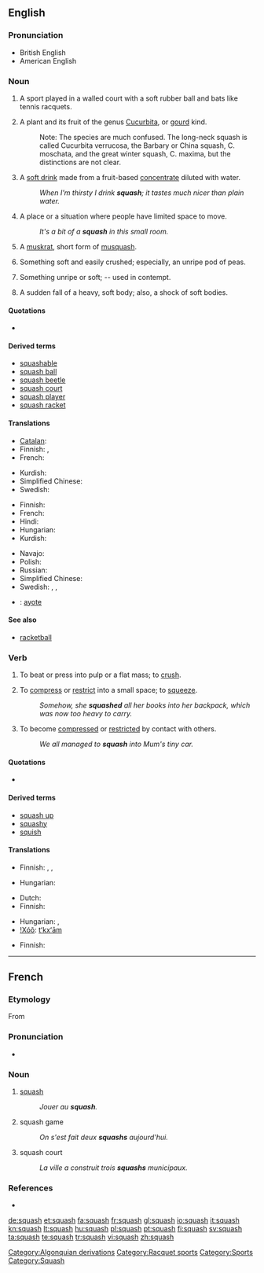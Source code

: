 {{wikipedia}}
==English==

===Pronunciation===
* British English {{IPA|/ˈskwɒʃ/}}
* American English {{IPA|/ˈskwɑʃ/}}
*: {{rhymes|ɒʃ}}

===Noun===
{{en-noun|es|-}}

# {{uncountable}} A sport played in a walled court with a soft rubber ball and bats like tennis racquets.
# {{countable}} {{botany}} A plant and its fruit of the genus [[Cucurbita]], or [[gourd]] kind.
#: Note: The species are much confused.  The long-neck squash is called Cucurbita verrucosa, the Barbary or China squash, C. moschata, and the great winter squash, C. maxima, but the distinctions are not clear.
# {{British}} A [[soft drink]] made from a fruit-based [[concentrate]] diluted with water.
#: ''When I'm thirsty I drink '''squash'''; it tastes much nicer than plain water.''
# A place or a situation where people have limited space to move.
#: ''It's a bit of a '''squash''' in this small room.''
# {{obsolete|zoo|countable}} A [[muskrat]], short form of [[musquash]].
# {{obsolete}} {{countable}} Something soft and easily crushed; especially, an unripe pod of peas.
# {{obsolete}} {{countable}} Something unripe or soft; -- used in contempt.
# {{countable}} {{obsolete}} A sudden fall of a heavy, soft body; also, a shock of soft bodies.

====Quotations====
* {{seeCites}}

====Derived terms====
* [[squashable]]
* [[squash ball]]
* [[squash beetle]]
* [[squash court]]
* [[squash player]]
* [[squash racket]]

====Translations====
{{trans-top|The sport}}
* [[Catalan]]: {{t|ca|esquaix|m}}
* Finnish: {{t+|fi|squash}}, {{t-|fi|kössi}}
* French: {{t+|fr|squash|m}}
{{trans-mid}}
* Kurdish: {{ku-Arab|[[سکواش]]}}
* Simplified Chinese: {{tø|zh-cn|壁球}}
* Swedish: {{t+|sv|squash|c}}
{{trans-bottom}}

{{trans-top|plant and its fruit of the genus Cucurbita}}
* Finnish: {{t+|fi|kurpitsa}}
* French: {{t+|fr|courge}}
* Hindi: {{t|hi|स्क्वाश|sc=Deva}}
* Hungarian: {{t+|hu|tök}}
* Kurdish: {{ku-Arab|[[کودی]]}}
{{trans-mid}}
* Navajo: {{tø|nv|naayízí}}
* Polish: {{t|pl|dynia|f}}
* Russian: {{t+|ru|кабачок|m}}
* Simplified Chinese: {{tø|zh-cn|南瓜}}
* Swedish: {{t+|sv|squash|c}}, {{t+|sv|zucchini|c}}, {{t-|sv|courgette|c}}
{{trans-bottom}}

{{checktrans-top}}
<!---Please remove this template once the word has been placed in its appropriate table-->
* {{ttbc|es}}: [[ayote]]
{{trans-bottom}}

====See also====
* [[racketball]]

===Verb===
{{en-verb|squash|es}}

# {{transitive}} To beat or press into pulp or a flat mass; to [[crush]].
# {{transitive}} To [[compress]] or [[restrict]] into a small space; to [[squeeze]].
#: ''Somehow, she '''squashed''' all her books into her backpack, which was now too heavy to carry.''
# {{intransitive}} To become [[compressed]] or [[restricted]] by contact with others.
#: ''We all managed to '''squash''' into Mum's tiny car.''

====Quotations====
* {{seeCites}}

====Derived terms====
* [[squash up]]
* [[squashy]]
* [[squish]]

====Translations====
{{trans-top|to beat or press into pulp or flat mass}}
* Finnish: {{t-|fi|murskata}}, {{t-|fi|puristaa}}, {{t|fi|soseuttaa}}
{{trans-mid}}
* Hungarian: {{t|hu|szétlapít}}
{{trans-bottom}}

{{trans-top|to compress}}
* Dutch: {{t|nl|samenpersen}}
* Finnish: {{t-|fi|ahtaa}}
{{trans-mid}}
* Hungarian: {{t|hu|összenyom}}, {{t|hu|összeprésel}}
* [[!Xóõ]]: [[tʻkxʻām]]
{{trans-bottom}}

{{trans-top|to be compressed}}
* Finnish: {{t+|fi|ahtautua}}
{{trans-mid}}
{{trans-bottom}}

[[Category:Algonquian derivations]]
[[Category:Racquet sports]]
[[Category:Sports]]
[[Category:Squash]]

----

==French==
{{wikipedia|lang=fr}}

===Etymology===
From {{etyl|en|fr}} {{term|squash|lang=la}}

===Pronunciation===
* {{IPA|/skwaʃ/|lang=fr}}

===Noun===
{{fr-noun|m}}

# {{sport|lang=fr}} {{uncountable}} [[#English|squash]]
#: ''Jouer au '''squash'''.''
# squash game
#: ''On s'est fait deux '''squashs''' aujourd'hui.''
# squash court
#: ''La ville a construit trois '''squashs''' municipaux.''

===References===
* {{R:TLFi}}

[[de:squash]]
[[et:squash]]
[[fa:squash]]
[[fr:squash]]
[[gl:squash]]
[[io:squash]]
[[it:squash]]
[[kn:squash]]
[[lt:squash]]
[[hu:squash]]
[[pl:squash]]
[[pt:squash]]
[[fi:squash]]
[[sv:squash]]
[[ta:squash]]
[[te:squash]]
[[tr:squash]]
[[vi:squash]]
[[zh:squash]]